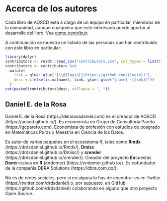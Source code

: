 # Acerca de los autores {#author .unnumbered}

Cada libro de AOSCD está a cargo de un equipo en particular, miembros de la comunidad, aunque cualquiera que esté interesado puede aportar al desarrollo del libro. Vea [como contribuir](https://github.com/AOSCD/aoscd-matlab#contribuyendo).

A continuación se muestra un listado de las personas que han contribuido con este libro en particular:<br/>

```r
library(dplyr)
contributors <- readr::read_csv("contributors.csv", col_types = list())
contributors <- contributors %>% 
  mutate(
    link = glue::glue("[\\@{login}](https://github.com/{login})"),
    desc = ifelse(is.na(name), link, glue::glue("{name} ({link})"))
  )
cat(paste0(contributors$desc, collapse = ", "))
```

## Daniel E. de la Rosa {-}

Daniel E. de la Rosa (https://delarosadaniel.com) es el creador de AOSCD (https://aoscd.github.io/). Es economista en Grupo de Consultoría Pareto (https://gcpareto.com). Economista de profesión con estudios de posgrado en Matemáticas Puras y Maestría en Ciencia de los Datos.

Es autor de varios paquetes en el ecosistema R, tales como __Rmdx__ (https://drdsdaniel.github.io/Rmdx/), __Dmisc__ (https://drdsdaniel.github.io/Dmisc/) y __crender__ (https://drdsdaniel.github.io/crender/). Creador del proyecto **En**cuestas **Dom**inicanas **e**n **R** (endomer) (https://endomer.github.io/). Es cofundador de la compañía DBRA Solutions (https://dbra.com.do/).

No es de redes sociales, pero si en alguna lo has de encontrar es en Twitter (https://twitter.com/drdsdaniel) o, por supuesto, en GitHub (https://github.com/drdsdaniel/) colaborando en alguno que otro proyecto Open Source.

<!-- ## Anthony Mora {-} -->

<!-- ## Deyanara Matos {-}  -->

